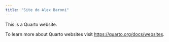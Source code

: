 ```yaml
---
title: "Site do Alex Baroni"
---
```


This is a Quarto website.

To learn more about Quarto websites visit <https://quarto.org/docs/websites>.
